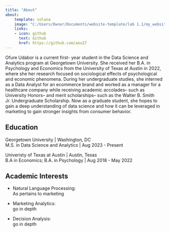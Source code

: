 ```yaml
---
title: "About"
about:
    template: solana
    image: "C:/Users/Owner/Documents/website-template/lab 1.1/my_website/images/my_imageme.jpg"
    links:
    - icon: github
      text: Github
      href: https://github.com/aou27
---
```


Ofure Udabor is a current first- year student in the Data Science and Analytics program at Georgetown University. She received her B.A. in Psychology and Economics from the University of Texas at Austin in 2022, where she her research focused on sociological effects of psychological and economic phenomena. During her undergraduate studies, she interned as a Data Analyst for an ecommerce brand and worked as a manager for a healthcare company while receiving academic accolades-- such as University Honors-- and merit scholarships-- such as the Walter B. Smith Jr. Undergraduate Scholarship. Now as a graduate student, she hopes to gain a deep understanding of data science and how it can be leveraged in marketing to gain stronger insights from consumer behavior.

## Education

Georgetown University | Washington, DC  
M.S. in Data Science and Analytics | Aug 2023 - Present

Univeristy of Texas at Austin | Austin, Texas  
B.A in Economics; B.A. in Psychology | Aug 2018 - May 2022

## Academic Interests

- Natural Language Processing:  
  As pertains to marketing

- Marketing Analytics:  
  go in depth

- Decision Analysis:  
  go in depth

